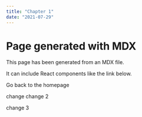```yaml
---
title: "Chapter 1"
date: "2021-07-29"
---
```


# Page generated with MDX

This page has been generated from an MDX file.

It can include React components like the link below.

<Link href="/" style={{ color: "#00b140" }}>
  Go back to the homepage
</Link>

change
change 2

change 3

